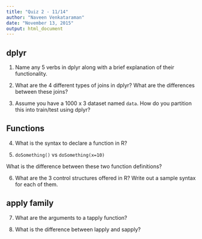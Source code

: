 ```yaml
---
title: "Quiz 2 - 11/14"
author: "Naveen Venkataraman"
date: "November 13, 2015"
output: html_document
---
```


## dplyr

1. Name any 5 verbs in dplyr along with a brief explanation of their functionality.

2. What are the 4 different types of joins in dplyr? What are the differences between these joins?

3. Assume you have a 1000 x 3 dataset named ```data```. How do you partition this into train/test using dplyr?

## Functions

4. What is the syntax to declare a function in R?

5. ```doSomething()``` vs ```doSomething(x=10)```

What is the difference between these two function definitions?

6. What are the 3 control structures offered in R? Write out a sample syntax for each of them.

## apply family

7. What are the arguments to a tapply function?

8. What is the difference between lapply and sapply?
